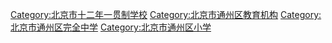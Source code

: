 [[Category:北京市十二年一贯制学校|Category:北京市十二年一贯制学校]]
[[Category:北京市通州区教育机构|Category:北京市通州区教育机构]]
[[Category:北京市通州区完全中学|Category:北京市通州区完全中学]]
[[Category:北京市通州区小学|Category:北京市通州区小学]]